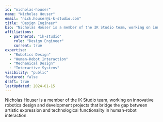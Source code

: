 ```yaml
---
id: "nicholas-houser"
name: "Nicholas Houser"
email: "nick.houser@i-k-studio.com"
title: "Design Engineer"
bio: "Nicholas Houser is a member of the IK Studio team, working on innovative robotics design and development projects that bridge the gap between artistic expression and technological functionality in human-robot interaction."
affiliations:
  - partnerId: "ik-studio"
    role: "Design Engineer"
    current: true
expertise:
  - "Robotics Design"
  - "Human-Robot Interaction"
  - "Mechanical Design"
  - "Interactive Systems"
visibility: "public"
featured: false
draft: true
lastUpdated: 2024-01-15
---
```


Nicholas Houser is a member of the IK Studio team, working on innovative robotics design and development projects that bridge the gap between artistic expression and technological functionality in human-robot interaction.

